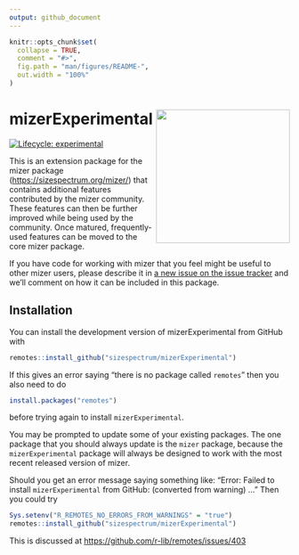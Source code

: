 ```yaml
---
output: github_document
---
```


```r
knitr::opts_chunk$set(
  collapse = TRUE,
  comment = "#>",
  fig.path = "man/figures/README-",
  out.width = "100%"
)
```

# mizerExperimental  <a href='https://sizespectrum.org/mizerExperimental'><img src='man/figures/logo.png' align="right" height="240" /></a>

<!-- badges: start -->
[![Lifecycle: experimental](https://img.shields.io/badge/lifecycle-experimental-orange.svg)](https://lifecycle.r-lib.org/articles/stages.html#experimental)
<!-- badges: end -->

This is an extension package for the mizer package (<https://sizespectrum.org/mizer/>) that contains additional features contributed by the mizer community. These features can then be further improved while being used by the community. Once matured, frequently-used features can be moved to the core mizer package.

If you have code for working with mizer that you feel might be useful to other mizer users, please describe it in [a new issue on the issue tracker](https://github.com/sizespectrum/mizerExperimental/issues/new) and we'll comment on how it can be included in this package.

## Installation

You can install the development version of mizerExperimental from GitHub with

``` r
remotes::install_github("sizespectrum/mizerExperimental")
```

If this gives an error saying "there is no package called `remotes`" then you also need to do

``` r
install.packages("remotes")
```

before trying again to install `mizerExperimental`.

You may be prompted to update some of your existing packages. The one package that you should always update is the `mizer` package, because the `mizerExperimental` package will always be designed to work with the most recent released version of mizer.

Should you get an error message saying something like: "Error: Failed to install `mizerExperimental` from GitHub: (converted from warning) ..." Then you could try

``` r
Sys.setenv("R_REMOTES_NO_ERRORS_FROM_WARNINGS" = "true")
remotes::install_github("sizespectrum/mizerExperimental")
```

This is discussed at <https://github.com/r-lib/remotes/issues/403>

